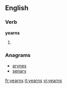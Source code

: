 ==English==

===Verb===
'''yearns'''
# {{third-person singular of|yearn}}

===Anagrams===
* [[arynes#English|arynes]]
* [[senary#English|senary]]

[[fr:yearns]]
[[it:yearns]]
[[vi:yearns]]
